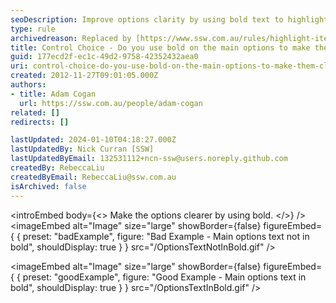 ```yaml
---
seoDescription: Improve options clarity by using bold text to highlight main choices
type: rule
archivedreason: Replaced by [https://www.ssw.com.au/rules/highlight-items-in-your-document](/rules/highlight-items-in-your-document)
title: Control Choice - Do you use bold on the main options to make them clearer?
guid: 177ecd2f-ec1c-49d2-9758-42352432aea0
uri: control-choice-do-you-use-bold-on-the-main-options-to-make-them-clearer
created: 2012-11-27T09:01:05.000Z
authors:
- title: Adam Cogan
  url: https://ssw.com.au/people/adam-cogan
related: []
redirects: []

lastUpdated: 2024-01-10T04:18:27.000Z
lastUpdatedBy: Nick Curran [SSW]
lastUpdatedByEmail: 132531112+ncn-ssw@users.noreply.github.com
createdBy: RebeccaLiu
createdByEmail: RebeccaLiu@ssw.com.au
isArchived: false
---
```


<introEmbed
  body={<>
Make the options clearer by using bold.
  </>}
/>
<imageEmbed
  alt="Image"
  size="large"
  showBorder={false}
  figureEmbed={ {
    preset: "badExample",
    figure: "Bad Example - Main options text not in bold",
    shouldDisplay: true
  } }
  src="/OptionsTextNotInBold.gif"
/>

<imageEmbed
  alt="Image"
  size="large"
  showBorder={false}
  figureEmbed={ {
    preset: "goodExample",
    figure: "Good Example - Main options text in bold",
    shouldDisplay: true
  } }
  src="/OptionsTextInBold.gif"
/>
